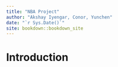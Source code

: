 ```yaml
--- 
title: "NBA Project"
author: "Akshay Iyengar, Conor, Yunchen"
date: "`r Sys.Date()`"
site: bookdown::bookdown_site
---
```


# Introduction

